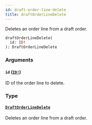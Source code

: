 ```yaml
---
id: draft-order-line-delete
title: draftOrderLineDelete
---
```


Deletes an order line from a draft order.

```graphql
draftOrderLineDelete(
  id: ID!
): DraftOrderLineDelete

```

### Arguments

#### `id` ([`ID!`](/developer/api-reference/scalars/id.mdx))

ID of the order line to delete.

### Type

#### [`DraftOrderLineDelete`](/developer/api-reference/objects/draft-order-line-delete.mdx)

Deletes an order line from a draft order.
